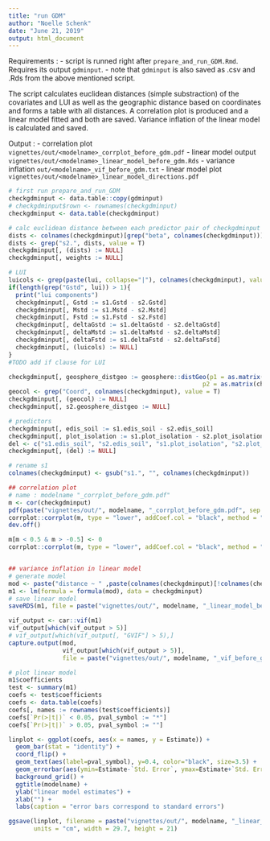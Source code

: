 ```yaml
---
title: "run GDM"
author: "Noelle Schenk"
date: "June 21, 2019"
output: html_document
---
```

Requirements : 
- script is runned right after `prepare_and_run_GDM.Rmd`. Requires its output `gdminput`.
    - note that `gdminput` is also saved as .csv and .Rds from the above mentioned script.

The script calculates euclidean distances (simple substraction) of the covariates and LUI as well as the geographic distance based on coordinates and forms a table with all distances. A correlation plot is produced and a linear model fitted and both are saved. Variance inflation of the linear model is calculated and saved.

Output : 
- correlation plot `vignettes/out/<modelname>_corrplot_before_gdm.pdf`
- linear model output `vignettes/out/<modelname>_linear_model_before_gdm.Rds`
- variance inflation `out/<modelname>_vif_before_gdm.txt`
- linear model plot `vignettes/out/<modelname>_linear_model_directions.pdf`

```r
# first run prepare_and_run_GDM
checkgdminput <- data.table::copy(gdminput)
# checkgdminput$rown <- rownames(checkgdminput)
checkgdminput <- data.table(checkgdminput)

# calc euclidean distance between each predictor pair of checkgdminput
dists <- colnames(checkgdminput)[grep("beta", colnames(checkgdminput))]
dists <- grep("s2.", dists, value = T)
checkgdminput[, (dists) := NULL]
checkgdminput[, weights := NULL]

# LUI
luicols <- grep(paste(lui, collapse="|"), colnames(checkgdminput), value=TRUE)
if(length(grep("Gstd", lui)) > 1){
  print("lui components")
  checkgdminput[, Gstd := s1.Gstd - s2.Gstd]
  checkgdminput[, Mstd := s1.Mstd - s2.Mstd]
  checkgdminput[, Fstd := s1.Fstd - s2.Fstd]
  checkgdminput[, deltaGstd := s1.deltaGstd - s2.deltaGstd]
  checkgdminput[, deltaMstd := s1.deltaMstd - s2.deltaMstd]
  checkgdminput[, deltaFstd := s1.deltaFstd - s2.deltaFstd]
  checkgdminput[, (luicols) := NULL]
}
#TODO add if clause for LUI

checkgdminput[, geosphere_distgeo := geosphere::distGeo(p1 = as.matrix(checkgdminput[, .(s1.yCoord, s1.xCoord)]), 
                                                      p2 = as.matrix(checkgdminput[, .(s2.yCoord, s2.xCoord)]))]
geocol <- grep("Coord", colnames(checkgdminput), value = T)
checkgdminput[, (geocol) := NULL]
checkgdminput[, s2.geosphere_distgeo := NULL]

# predictors
checkgdminput[, edis_soil := s1.edis_soil - s2.edis_soil]
checkgdminput[, plot_isolation := s1.plot_isolation - s2.plot_isolation]
del <- c("s1.edis_soil", "s2.edis_soil", "s1.plot_isolation", "s2.plot_isolation")
checkgdminput[, (del) := NULL]

# rename s1
colnames(checkgdminput) <- gsub("s1.", "", colnames(checkgdminput))

## correlation plot
# name : modelname "_corrplot_before_gdm.pdf"
m <- cor(checkgdminput)
pdf(paste("vignettes/out/", modelname, "_corrplot_before_gdm.pdf", sep = ""), paper = "a4r")
corrplot::corrplot(m, type = "lower", addCoef.col = "black", method = "color", diag = F, tl.srt = 50, tl.col = "black", order = "hclust", tl.cex = 0.4, cl.cex = 0.3, number.cex = 0.3)
dev.off()

m[m < 0.5 & m > -0.5] <- 0
corrplot::corrplot(m, type = "lower", addCoef.col = "black", method = "circle", diag = F, tl.srt = 50, tl.col = "black", order = "hclust", tl.cex = 0.4, cl.cex = 0.3, number.cex = 0.3)


## variance inflation in linear model
# generate model
mod <- paste("distance ~ " ,paste(colnames(checkgdminput)[!colnames(checkgdminput) %in% c("distance")], collapse = " + "))
m1 <- lm(formula = formula(mod), data = checkgdminput)
# save linear model
saveRDS(m1, file = paste("vignettes/out/", modelname, "_linear_model_before_gdm.Rds", sep = ""))

vif_output <- car::vif(m1)
vif_output[which(vif_output > 5)]
# vif_output[which(vif_output[, "GVIF"] > 5),]
capture.output(mod,
               vif_output[which(vif_output > 5)],
               file = paste("vignettes/out/", modelname, "_vif_before_gdm.txt", sep = ""))

# plot linear model
m1$coefficients
test <- summary(m1)
coefs <- test$coefficients
coefs <- data.table(coefs)
coefs[, names := rownames(test$coefficients)]
coefs[`Pr(>|t|)` < 0.05, pval_symbol := "*"]
coefs[`Pr(>|t|)` > 0.05, pval_symbol := ""]

linplot <- ggplot(coefs, aes(x = names, y = Estimate)) +
  geom_bar(stat = "identity") +
  coord_flip() +
  geom_text(aes(label=pval_symbol), y=0.4, color="black", size=3.5) +
  geom_errorbar(aes(ymin=Estimate-`Std. Error`, ymax=Estimate+`Std. Error`), width=.2, color = "red") +
  background_grid() +
  ggtitle(modelname) +
  ylab("linear model estimates") +
  xlab("") +
  labs(caption = "error bars correspond to standard errors")

ggsave(linplot, filename = paste("vignettes/out/", modelname, "_linear_model_directions.pdf", sep = ""), dpi = 400,
       units = "cm", width = 29.7, height = 21)
```